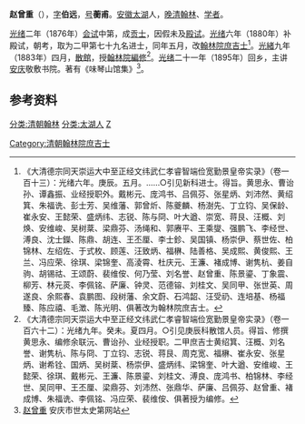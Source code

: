 '''赵曾重'''（{{bd|1847年||1912年|catIdx=Z赵}}），[[表字|字]]'''伯远'''，[[号|号]]'''蘅甫'''。[[安徽|安徽]][[太湖|太湖]]人，[[晚清|晚清]][[翰林|翰林]]、[[学者|学者]]。

{{or|其家族文风极盛，曾祖[[赵文楷|赵文楷]]为[[嘉庆|嘉庆]]元年（1796年）[[状元|状元]]，祖父[[赵畇|赵畇]]，父[[赵继元|赵继元]]皆为进士出身。赵曾重为长子，十九岁入县学，二十四岁[[优贡|优贡]]，同年[[江南|江南]][[乡试|乡试]]中[[举人|举人]]。}}[[光绪|光绪]]二年（1876年）[[会试|会试]]中第，成[[贡士|贡士]]，因假未及[[殿试|殿试]]。[[光绪|光绪]]六年（1880年）补殿试，朝考，取为二甲第七十九名进士，同年五月，改[[翰林院庶吉士|翰林院庶吉士]]<ref>《大清德宗同天崇运大中至正经文纬武仁孝睿智端俭宽勤景皇帝实录》（卷一百十三）：光绪六年。庚辰。五月。……○引见新科进士。得旨。黄思永、曹诒孙、谭鑫振、业经授职外。戴彬元、庞鸿书、吕佩芬、张星炳、刘沛然、黄绍箕、朱福诜、彭士芳、吴维藩、郭曾炘、陈夔麟、杨澍先、丁立钧、吴保龄、崔永安、王懿荣、盛炳纬、志锐、陈与冏、叶大遒、崇宽、蒋艮、汪概、刘焕、安维峻、吴树棻、梁鼎芬、汤绳和、郭赓平、王乘燮、强鹏飞、李经世、溥良、沈士鑅、陈鼎、胡连、王丕厘、李士鉁、吴国镇、杨崇伊、蔡世佐、柏锦林、左绍佐、于式枚、顾莲、汪致炳、福楙、陆善格、吴成熙、黄俊熙、王兰、冯应荣、徐琪、梁锦奎、高淩霄、杜庆元、王濂、褚成博、谢隽杭、姜自驹、胡锡祜、王颂蔚、裴维侒、何乃莹、刘名誉、赵曾重、陈景鎏、丁象震、柳芳、林元菼、李佩铭、萨廉、钟灵、范德镕、刘桂文、吴同甲、张世英、周遂良、余熙春、袁鹏图、段树藩、余文蔚、石鸿韶、汪受礽、连培基、杨福臻、陈应禧、毛澂、陈光明、俱著改为翰林院庶吉士。</ref>。[[光緒|光緒]]九年（1883年）四月，[[散館|散館]]，授[[翰林院編修|翰林院編修]]<ref>《大清德宗同天崇运大中至正经文纬武仁孝睿智端俭宽勤景皇帝实录》（卷一百六十二）：光绪九年。癸未。夏四月。○引见庚辰科散馆人员。得旨、修撰黄思永、编修余联沅、曹诒孙、业经授职。二甲庶吉士黄绍箕、汪概、刘名誉、谢隽杭、陈与冏、丁立钧、志锐、蒋艮、周克宽、福楙、崔永安、张星炳、谢希铨、国炳、吴树棻、杨崇伊、盛炳纬、梁锦奎、叶大遒、安维峻、王懿荣、徐琪、戴彬元、王濂、陈景鎏、刘桂文、溥良、庞鸿书、柏锦林、李经世、吴同甲、王丕厘、梁鼎芬、刘沛然、张鼎华、萨廉、吕佩芬、赵曾重、褚成博、朱福诜、李佩铭、冯应荣、裴维侒、俱著授为编修。</ref>。[[光绪|光绪]]二十一年（1895年）回乡，主讲[[安庆|安庆]]敬敷书院。著有《味琴山馆集》<ref>[http://www.zpcgj.com/zpc/show.asp?id=523 赵曾重]{{dead link|date=2018年4月 |bot=InternetArchiveBot |fix-attempted=yes }} 安庆市世太史第网站</ref>。

==参考资料==
{{reflist|2}}

{{光緒六年庚辰科殿試金榜}}
{{DEFAULTSORT:Zhao趙}}

[[Category:清朝翰林院庶吉士|Category:清朝翰林院庶吉士]]
[[分类:清朝翰林|分类:清朝翰林]]
[[分类:太湖人|分类:太湖人]]
[[分类:赵姓|Z]]